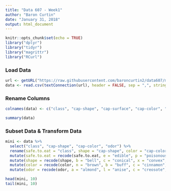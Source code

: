 ---
title: "Data 607 - Week1"
author: "Baron Curtin"
date: "January 31, 2018"
output: html_document
---

```{r setup, include=FALSE}
knitr::opts_chunk$set(echo = TRUE)
library("dplyr")
library("tidyr")
library("magrittr")
library("RCurl")
```


### Load Data
```{r}
url <- getURL("https://raw.githubusercontent.com/baroncurtin2/data607/master/agaricus-lepiota.data.txt")
data <- read.csv(textConnection(url), header = FALSE, sep = ",", stringsAsFactors = FALSE)
```

### Rename Columns
```{r}
colnames(data) <- c("class", "cap-shape", "cap-surface", "cap-color", "bruises?", "odor", "gill-attachment", "gill-spacing", "gill-size", "gill-color", "stalk-shape", "stalk-root", "stalk-surface-above-ring", "stalk-surface-below-ring", "stalk-color-above-ring", "stalk-color-below-ring", "veil-type", "veil-color", "ring-number", "ring-type", "spore-print-color", "population", "habitat")

summary(data)
```

### Subset Data & Transform Data
```{r}
mini <- data %>%
  select("class", "cap-shape", "cap-color", "odor") %>%
  rename(safe.to.eat = "class", shape = "cap-shape", color = "cap-color") %>%
  mutate(safe.to.eat = recode(safe.to.eat, e = "edible", p = "poisonous")) %>%
  mutate(shape = recode(shape, b = "bell", c = "conical", x = "convex", f = "flat", k = "knobbed", s = "sunken")) %>%
  mutate(color = recode(color, n = "brown", b = "buff", c = "cinnamon", g = "gray", r = "green", p = "pink", u = "purple", e = "red", w = "white", y = "yellow")) %>%
  mutate(odor = recode(odor, a = "almond", l = "anise", c = "creosote", y = "fishy", f = "foul", m = "musty", n = "none", p = "pungent", s = "spicy"))

head(mini, 10)
tail(mini, 10)
```
